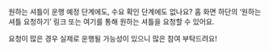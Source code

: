 
원하는 셔틀이 운행 예정 단계에도, 수요 확인 단계에도 없나요? 홈 화면 하단의 ‘원하는 셔틀 요청하기’ 링크 또는 <Link href={process.env.NEXT_PUBLIC_NEW_SHUTTLE_FORM_URL}>여기</Link>를 통해 원하는 셔틀을 요청할 수 있어요.

요청이 많은 경우 실제로 운행될 가능성이 있으니 많은 참여 부탁드려요!

